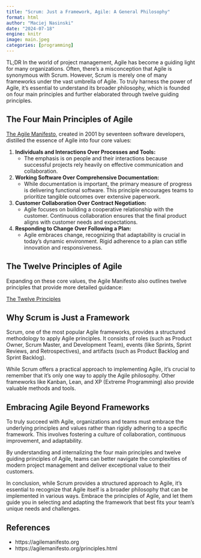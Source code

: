 ```yaml
---
title: "Scrum: Just a Framework, Agile: A General Philosophy"
format: html
author: "Maciej Nasinski"
date: "2024-07-18"
engine: knitr
image: main.jpeg
categories: [programming]
---
```


TL;DR In the world of project management, Agile has become a guiding light for many organizations. Often, there's a misconception that Agile is synonymous with Scrum. However, Scrum is merely one of many frameworks under the vast umbrella of Agile. To truly harness the power of Agile, it's essential to understand its broader philosophy, which is founded on four main principles and further elaborated through twelve guiding principles.

## The Four Main Principles of Agile

[The Agile Manifesto](https://agilemanifesto.org), created in 2001 by seventeen software developers, distilled the essence of Agile into four core values:

1. **Individuals and Interactions Over Processes and Tools:**
   - The emphasis is on people and their interactions because successful projects rely heavily on effective communication and collaboration.

2. **Working Software Over Comprehensive Documentation:**
   - While documentation is important, the primary measure of progress is delivering functional software. This principle encourages teams to prioritize tangible outcomes over extensive paperwork.

3. **Customer Collaboration Over Contract Negotiation:**
   - Agile focuses on building a cooperative relationship with the customer. Continuous collaboration ensures that the final product aligns with customer needs and expectations.

4. **Responding to Change Over Following a Plan:**
   - Agile embraces change, recognizing that adaptability is crucial in today’s dynamic environment. Rigid adherence to a plan can stifle innovation and responsiveness.

## The Twelve Principles of Agile

Expanding on these core values, the Agile Manifesto also outlines twelve principles that provide more detailed guidance:

[The Twelve Principles](https://agilemanifesto.org/principles.html)

## Why Scrum is Just a Framework

Scrum, one of the most popular Agile frameworks, provides a structured methodology to apply Agile principles. It consists of roles (such as Product Owner, Scrum Master, and Development Team), events (like Sprints, Sprint Reviews, and Retrospectives), and artifacts (such as Product Backlog and Sprint Backlog).

While Scrum offers a practical approach to implementing Agile, it's crucial to remember that it's only one way to apply the Agile philosophy. Other frameworks like Kanban, Lean, and XP (Extreme Programming) also provide valuable methods and tools.

## Embracing Agile Beyond Frameworks

To truly succeed with Agile, organizations and teams must embrace the underlying principles and values rather than rigidly adhering to a specific framework. This involves fostering a culture of collaboration, continuous improvement, and adaptability.

By understanding and internalizing the four main principles and twelve guiding principles of Agile, teams can better navigate the complexities of modern project management and deliver exceptional value to their customers.

In conclusion, while Scrum provides a structured approach to Agile, it's essential to recognize that Agile itself is a broader philosophy that can be implemented in various ways. Embrace the principles of Agile, and let them guide you in selecting and adapting the framework that best fits your team's unique needs and challenges.

## References

- https://agilemanifesto.org
- https://agilemanifesto.org/principles.html
